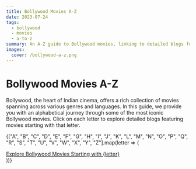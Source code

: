 ```yaml
---
title: Bollywood Movies A-Z
date: 2023-07-24
tags:
  - bollywood
  - movies
  - a-to-z
summary: An A-Z guide to Bollywood movies, linking to detailed blogs for each letter.
images:
  cover: /bollywood-a-z.png
---
```


# Bollywood Movies A-Z

Bollywood, the heart of Indian cinema, offers a rich collection of movies spanning across various genres and languages. In this guide, we provide you with an alphabetical journey through some of the most iconic Bollywood movies. Click on each letter to explore detailed blogs featuring movies starting with that letter.

{["A", "B", "C", "D", "E", "F", "G", "H", "I", "J", "K", "L", "M", "N", "O", "P", "Q", "R", "S", "T", "U", "V", "W", "X", "Y", "Z"].map(letter => (
  <div key={letter} className="mt-4" style={{ textAlign: 'center', marginBottom: '1rem' }}>
    <a href={`/blogs/bollywood-movies-starting-with-${letter.toLowerCase()}`} className="text-blue-500 underline text-2xl font-bold">
      Explore Bollywood Movies Starting with {letter}
    </a>
  </div>
))}
